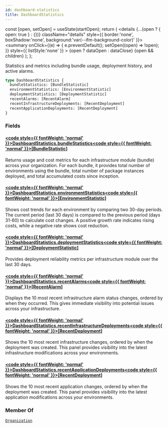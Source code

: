 ```yaml
---
id: dashboard-statistics
title: DashboardStatistics
---
```









  const [open, setOpen] = useState(startOpen);
  return (
    <details {...(open ? { open: true } : {})} className="details" style={{ border:'none', boxShadow:'none', background:'var(--ifm-background-color)' }}>
      <summary
        onClick={(e) => {
          e.preventDefault();
          setOpen((open) => !open);
        }}
        style={{ listStyle:'none' }}
      >
      {open ? dataOpen : dataClose}
      </summary>
      {open && children}
    </details>
  );
};








Statistics and metrics including bundle usage, deployment history, and active alarms.


```graphql
type DashboardStatistics {
  bundleStatistics: [BundleStatistic]
  environmentStatistics: [EnvironmentStatistic]
  deploymentStatistics: [DeploymentStatistic]
  recentAlarms: [RecentAlarm]
  recentInfrastructureDeployments: [RecentDeployment]
  recentApplicationDeployments: [RecentDeployment]
}
```




### Fields

#### [<code style={{ fontWeight: 'normal' }}>DashboardStatistics.<b>bundleStatistics</b></code>](#)<Bullet />[<code style={{ fontWeight: 'normal' }}><b>[BundleStatistic]</b></code>](/swapi/types/objects/bundle-statistic.mdx) <Badge class="badge badge--secondary " text="list"/> <Badge class="badge badge--secondary " text="object"/> 
Returns usage and cost metrics for each infrastructure module (bundle) across your organization. For each bundle, it provides total number of environments using the bundle, total number of package instances deployed, and total accumulated costs since inception.


#### [<code style={{ fontWeight: 'normal' }}>DashboardStatistics.<b>environmentStatistics</b></code>](#)<Bullet />[<code style={{ fontWeight: 'normal' }}><b>[EnvironmentStatistic]</b></code>](/swapi/types/objects/environment-statistic.mdx) <Badge class="badge badge--secondary " text="list"/> <Badge class="badge badge--secondary " text="object"/> 
Shows cost trends for each environment by comparing two 30-day periods. The current period (last 30 days) is compared to the previous period (days 31-60) to calculate cost changes. A positive growth rate indicates rising costs, while a negative rate shows cost reduction.


#### [<code style={{ fontWeight: 'normal' }}>DashboardStatistics.<b>deploymentStatistics</b></code>](#)<Bullet />[<code style={{ fontWeight: 'normal' }}><b>[DeploymentStatistic]</b></code>](/swapi/types/objects/deployment-statistic.mdx) <Badge class="badge badge--secondary " text="list"/> <Badge class="badge badge--secondary " text="object"/> 
Provides deployment reliability metrics per infrastructure module over the last 30 days.


#### [<code style={{ fontWeight: 'normal' }}>DashboardStatistics.<b>recentAlarms</b></code>](#)<Bullet />[<code style={{ fontWeight: 'normal' }}><b>[RecentAlarm]</b></code>](/swapi/types/objects/recent-alarm.mdx) <Badge class="badge badge--secondary " text="list"/> <Badge class="badge badge--secondary " text="object"/> 
Displays the 10 most recent infrastructure alarm status changes, ordered by when they occurred. This gives immediate visibility into potential issues across your infrastructure.


#### [<code style={{ fontWeight: 'normal' }}>DashboardStatistics.<b>recentInfrastructureDeployments</b></code>](#)<Bullet />[<code style={{ fontWeight: 'normal' }}><b>[RecentDeployment]</b></code>](/swapi/types/objects/recent-deployment.mdx) <Badge class="badge badge--secondary " text="list"/> <Badge class="badge badge--secondary " text="object"/> 
Shows the 10 most recent infrastructure changes, ordered by when the deployment was created. This panel provides visibility into the latest infrastructure modifications across your environments.


#### [<code style={{ fontWeight: 'normal' }}>DashboardStatistics.<b>recentApplicationDeployments</b></code>](#)<Bullet />[<code style={{ fontWeight: 'normal' }}><b>[RecentDeployment]</b></code>](/swapi/types/objects/recent-deployment.mdx) <Badge class="badge badge--secondary " text="list"/> <Badge class="badge badge--secondary " text="object"/> 
Shows the 10 most recent application changes, ordered by when the deployment was created. This panel provides visibility into the latest application modifications across your environments.






### Member Of

[`Organization`](/swapi/types/objects/organization.mdx)  <Badge class="badge badge--secondary badge--relation" text="object"/>